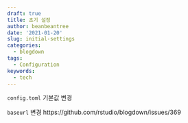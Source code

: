 ```yaml
---
draft: true
title: 초기 설정
author: beanbeantree
date: '2021-01-20'
slug: initial-settings
categories:
  - blogdown
tags:
  - Configuration
keywords:
  - tech
---
```


`config.toml` 기본값 변경


`baseurl` 변경
https://github.com/rstudio/blogdown/issues/369